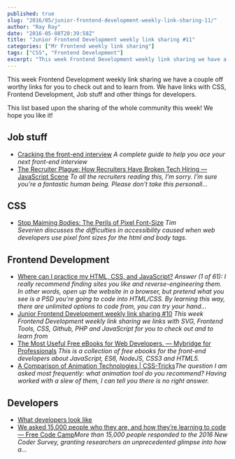 ```yaml
---
published: true
slug: "2016/05/junior-frontend-development-weekly-link-sharing-11/"
author: "Ray Ray"
date: "2016-05-08T20:39:58Z"
title: "Junior Frontend Development weekly link sharing #11"
categories: ["Mr Frontend weekly link sharing"]
tags: ["CSS", "Frontend Development"]
excerpt: "This week Frontend Development weekly link sharing we have a couple off worthy links for you to che..."
---
```


This week Frontend Development weekly link sharing we have a couple off worthy links for you to check out and to learn from. We have links with CSS, Frontend Development, Job stuff and other things for developers.

This list based upon the sharing of the whole community this week! We hope you like it!

## Job stuff

* [Cracking the front-end interview](https://medium.com/@JonathanZWhite/cracking-the-front-end-interview-9a34cd46237?source=linkShare-2d2dc3be7649-1462395432 "Cracking the front-end interview") _A complete guide to help you ace your next front-end interview_
* [The Recruiter Plague: How Recruiters Have Broken Tech Hiring — JavaScript Scene](https://medium.com/javascript-scene/the-recruiter-plague-how-recruiters-have-broken-tech-hiring-b7de2897247#.sd5tobgon "The Recruiter Plague: How Recruiters Have Broken Tech Hiring — JavaScript Scene") _To all the recruiters reading this, I’m sorry. I’m sure you’re a fantastic human being. Please don’t take this personall…_

## CSS

* [Stop Maiming Bodies: The Perils of Pixel Font-Size](http://www.sitepoint.com/stop-maiming-bodies-the-perils-of-pixel-font-size/ "Stop Maiming Bodies: The Perils of Pixel Font-Size") _Tim Severien discusses the difficulties in accessibility caused when web developers use pixel font sizes for the html and body tags._

## Frontend Development

* [Where can I practice my HTML, CSS, and JavaScript?](https://www.quora.com/Where-can-I-practice-my-HTML-CSS-and-JavaScript "Where can I practice my HTML, CSS, and JavaScript?") _Answer (1 of 61): I really recommend finding sites you like and reverse-engineering them. In other words, open up the website in a browser, but pretend what you see is a PSD you're going to code into HTML/CSS. By learning this way, there are unlimited options to code from, you can try your hand..._
* [Junior Frontend Development weekly link sharing #10](https://mrfrontend.org/2016/05/junior-frontend-development-weekly-link-sharing-10/ "Junior Frontend Development weekly link sharing #10") _This week Frontend Development weekly link sharing we links with SVG, Frontend Tools, CSS, Github, PHP and JavaScript for you to check out and to learn from_
* [The Most Useful Free eBooks for Web Developers. — Mybridge for Professionals](https://medium.mybridge.co/the-most-useful-free-ebooks-for-web-developers-3854767ee52f#.35rbkaus5 "The Most Useful Free eBooks for Web Developers. — Mybridge for Professionals") _This is a collection of free ebooks for the front-end developers about JavaScript, ES6, NodeJS, CSS3 and HTML5._
* [A Comparison of Animation Technologies | CSS-Tricks](http://flip.it/zHQlW "A Comparison of Animation Technologies | CSS-Tricks")_The question I am asked most frequently: what animation tool do you recommend? Having worked with a slew of them, I can tell you there is no right answer._

## Developers

* [What developers look like](http://webangelist.ladybenko.net/what-developers-look-like/ "What developers look like")
* [We asked 15,000 people who they are, and how they’re learning to code — Free Code Camp](https://medium.freecodecamp.com/we-asked-15-000-people-who-they-are-and-how-theyre-learning-to-code-4104e29b2781#.ros1cuvzn "We asked 15,000 people who they are, and how they’re learning to code — Free Code Camp")_More than 15,000 people responded to the 2016 New Coder Survey, granting researchers an unprecedented glimpse into how a…_